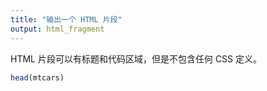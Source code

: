 ```yaml
---
title: "输出一个 HTML 片段"
output: html_fragment
---
```


HTML 片段可以有标题和代码区域，但是不包含任何 CSS 定义。

```r
head(mtcars)
```


